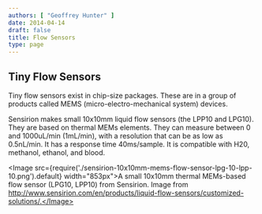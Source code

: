 ```yaml
---
authors: [ "Geoffrey Hunter" ]
date: 2014-04-14
draft: false
title: Flow Sensors
type: page
---
```


## Tiny Flow Sensors

Tiny flow sensors exist in chip-size packages. These are in a group of products called MEMS (micro-electro-mechanical system) devices.

Sensirion makes small 10x10mm liquid flow sensors (the LPP10 and LPG10). They are based on thermal MEMs elements. They can measure between 0 and 1000uL/min (1mL/min), with a resolution that can be as low as 0.5nL/min. It has a response time 40ms/sample. It is compatible with H20, methanol, ethanol, and blood.

<Image src={require('./sensirion-10x10mm-mems-flow-sensor-lpg-10-lpp-10.png').default} width="853px">A small 10x10mm thermal MEMs-based flow sensor (LPG10, LPP10) from Sensirion. Image from http://www.sensirion.com/en/products/liquid-flow-sensors/customized-solutions/.</Image>
